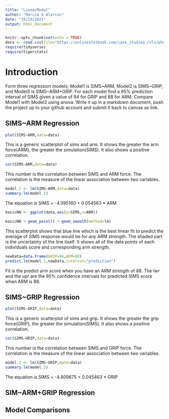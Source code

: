 ```yaml
---
title: "LinearModel"
author: "Marcia D Alarcon"
date: "10/19/2021"
output: html_document
---
```


```r
knitr::opts_chunk$set(echo = TRUE)
data <- read.csv(file="https://onlinestatbook.com/case_studies_rvls/physical_strength/data.txt",sep="",header=TRUE)  
require(tidyverse)
require(tigerstats)
```

# Introduction

Form three regression models; Model1 is SIMS~ARM, Model2 is SIMS~GRIP, and Model3 is SIMS~ARM+GRIP. For each model find a 95% prediction interval of SIMS given a value of 94  for GRIP and 88 for ARM. Compare Model1 with Model3 using anova. Write it up in a markdown document, push the project up to your github account and submit it back to canvas as link. 

## SIMS~ARM Regression

```r
plot(SIMS~ARM,data=data)
```

This is a generic scatterplot of sims and arm. It shows the greater the arm force(ARM), the greater the simulation(SIMS). It also shows a positive correlation.

```r
cor(SIMS~ARM,data=data)
```

This number is the correlation between SIMS and ARM force. The correlation is the measure of the linear association between two variables.


```r
model.1 <- lm(SIMS~ARM,data=data)
summary.lm(model.1)
```

The equation is SIMS = -4.095160 + 0.054563 * ARM


```r
basicNN <- ggplot(data,aes(y=SIMS,x=ARM))
```

```r
basicNN + geom_point() + geom_smooth(method=lm)
``` 

This scatterplot shows that blue line which is the best linear fit to predict the average of SIMS response would be for any ARM strength. The shaded part is the uncertainty of the line itself. It shows all of the data points of each individuals score and corresponding arm strength. 


```r
newData=data.frame(GRIP=94,ARM=88)
predict.lm(model.1,newData,interval="prediction")
```

Fit is the predict arm score when you have an ARM strength of 88. The lwr and the upr are the 95% confidence intervals for predicted SIMS score when ARM is 88.

## SIMS~GRIP Regression

```r
plot(SIMS~GRIP,data=data)
```

This is a generic scatterplot of sims and grip. It shows the greater the grip force(GRIP), the greater the simulation(SIMS). It also shows a positive correlation.

```r
cor(SIMS~GRIP,data=data)
```

This number is the correlation between SIMS and GRIP force. The correlation is the measure of the linear association between two variables.

```r
model.2 <- lm(SIMS~GRIP,data=data)
summary.lm(model.2)
```

The equation is SIMS = -4.809675 + 0.045463 * GRIP



## SIM~ARM+GRIP Regression

## Model Comparisons
